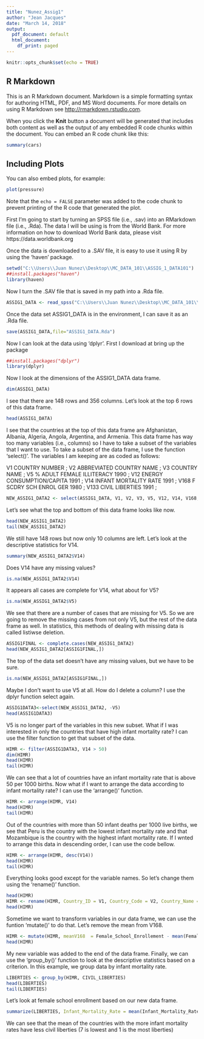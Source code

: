 ```yaml
---
title: "Nunez_Assig1"
author: "Jean Jacques"
date: "March 14, 2018"
output:
  pdf_document: default
  html_document:
    df_print: paged
---
```


```r
knitr::opts_chunk$set(echo = TRUE)
```

## R Markdown

This is an R Markdown document. Markdown is a simple formatting syntax for authoring HTML, PDF, and MS Word documents. For more details on using R Markdown see <http://rmarkdown.rstudio.com>.

When you click the **Knit** button a document will be generated that includes both content as well as the output of any embedded R code chunks within the document. You can embed an R code chunk like this:

```r
summary(cars)
```

## Including Plots

You can also embed plots, for example:

```r
plot(pressure)
```

Note that the `echo = FALSE` parameter was added to the code chunk to prevent printing of the R code that generated the plot.




First I'm going to start by turning an SPSS file (i.e., .sav) into an RMarkdown file (i.e., .Rda). The data I will be using is from the World Bank. For more information on how to download World Bank data, please visit https://data.worldbank.org

Once the data is downloaded to a .SAV file, it is easy to use it using R by using the 'haven' package.


```r
setwd("C:\\Users\\Juan Nunez\\Desktop\\MC_DATA_101\\ASSIG_1_DATA101")
##install.packages("haven")
library(haven)
```



Now I turn the .SAV file that is saved in my path into a .Rda file.

```r
ASSIG1_DATA <- read_spss("C:\\Users\\Juan Nunez\\Desktop\\MC_DATA_101\\ASSIG_1_DATA101\\SPSS_DATA_FOR_R.SAV")
```



Once the data set ASSIG1_DATA is in the environment, I can save it as an .Rda file.

```r
save(ASSIG1_DATA,file="ASSIG1_DATA.Rda")
```



Now I can look at the data using 'dplyr'. First I download at bring up the package

```r
##install.packages("dplyr")
library(dplyr)
```



Now I look at the dimensions of the ASSIG1_DATA data frame.

```r
dim(ASSIG1_DATA)
```



I see that there are 148 rows and 356 columns. Let's look at the top 6 rows of this data frame.

```r
head(ASSIG1_DATA)
```



I see that the countries at the top of this data frame are Afghanistan, Albania, Algeria, Angola, Argentina, and Armenia. This data frame has way too many variables (i.e., columns) so I have to take a subset of the variables that I want to use. To take a subset of the data frame, I use the function 'select()'. The variables I am keeping are as coded as follows:

V1 COUNTRY NUMBER ; 
V2 ABBREVIATED COUNTRY NAME ; 
V3 COUNTRY NAME ; 
V5 % ADULT FEMALE ILLITERACY 1990 ; 
V12 ENERGY CONSUMPTION/CAPITA 1991 ; 
V14 INFANT MORTALITY RATE 1991 ; 
V168 F SCDRY SCH ENROL GER 1980 ; 
V133 CIVIL LIBERTIES 1991 ; 

```r
NEW_ASSIG1_DATA2 <- select(ASSIG1_DATA, V1, V2, V3, V5, V12, V14, V168, V133)
```



Let's see what the top and bottom of this data frame looks like now.

```r
head(NEW_ASSIG1_DATA2)
tail(NEW_ASSIG1_DATA2)
```



We still have 148 rows but now only 10 columns are left. Let's look at the descriptive statistics for V14.

```r
summary(NEW_ASSIG1_DATA2$V14)
```



Does V14 have any missing values?

```r
is.na(NEW_ASSIG1_DATA2$V14)
```



It appears all cases are complete for V14, what about for V5?

```r
is.na(NEW_ASSIG1_DATA2$V5)
```



We see that there are a number of cases that are missing for V5. So we are going to remove the missing cases from not only V5, but the rest of the data frame as well. In statistics, this methods of dealing with missing data is called listiwse deletion.

```r
ASSIG1FINAL <- complete.cases(NEW_ASSIG1_DATA2)
head(NEW_ASSIG1_DATA2[ASSIG1FINAL,])
```



The top of the data set doesn't have any missing values, but we have to be sure.

```r
is.na(NEW_ASSIG1_DATA2[ASSIG1FINAL,])
```



Maybe I don't want to use V5 at all. How do I delete a column? I use the dplyr function select again.

```r
ASSIG1DATA3<-select(NEW_ASSIG1_DATA2, -V5)
head(ASSIG1DATA3)
```



V5 is no longer part of the variables in this new subset. What if I was interested in only the countries that have high infant mortality rate? I can use the filter function to get that subset of the data.

```r
HIMR <- filter(ASSIG1DATA3, V14 > 50) 
dim(HIMR)
head(HIMR)
tail(HIMR)
```



We can see that a lot of countries have an infant mortality rate that is above 50 per 1000 births. Now what if I want to arrange the data according to infant mortality rate? I can use the 'arrange()' function.

```r
HIMR <- arrange(HIMR, V14)
head(HIMR)
tail(HIMR)
```

Out of the countries with more than 50 infant deaths per 1000 live births, we see that Peru is the country with the lowest infant mortality rate and that Mozambique is the country with the highest infant mortality rate. If I wnted to arrange this data in descending order, I can use the code bellow.

```r
HIMR <- arrange(HIMR, desc(V14))
head(HIMR)
tail(HIMR)
```

Everything looks good except for the variable names. So let's change them using the 'rename()' function.

```r
head(HIMR)
HIMR <- rename(HIMR, Country_ID = V1, Country_Code = V2, Country_Name = V3, Energy_Consumption_Per_Capita = V12, Infant_Mortality_Rate = V14, Female_School_Enrollement = V168, CIVIL_LIBERTIES = V133)
head(HIMR) 
```



Sometime we want to transform variables in our data frame, we can use the funtion 'mutate()' to do that. Let's remove the mean from V168.

```r
HIMR <- mutate(HIMR, meanV168  = Female_School_Enrollement - mean(Female_School_Enrollement, na.rm = TRUE)) 
head(HIMR)
```

My new variable was added to the end of the data frame. Finally, we can use the 'group_by()' function to look at the descriptive statistics based on a criterion. In this example, we group data by infant mortality rate.

```r
LIBERTIES <- group_by(HIMR, CIVIL_LIBERTIES)
head(LIBERTIES)
tail(LIBERTIES)
```

Let's look at female school enrollment based on our new data frame.

```r
summarize(LIBERTIES, Infant_Mortality_Rate = mean(Infant_Mortality_Rate, na.rm = TRUE))
```

We can see that the mean of the countries with the more infant mortality rates have less civil liberties (7 is lowest and 1 is the most liberties)



